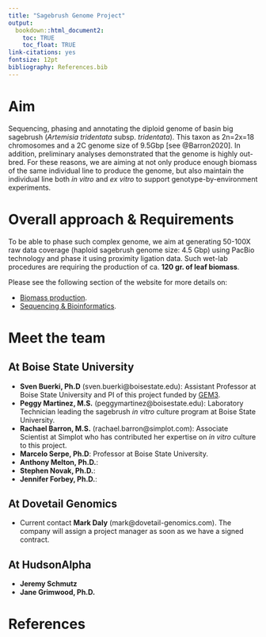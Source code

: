 ```yaml
---
title: "Sagebrush Genome Project"
output:
  bookdown::html_document2: 
    toc: TRUE
    toc_float: TRUE
link-citations: yes
fontsize: 12pt
bibliography: References.bib
---
```


# Aim

Sequencing, phasing and annotating the diploid genome of basin big sagebrush (*Artemisia tridentata* subsp. *tridentata*). This taxon as 2n=2x=18 chromosomes and a 2C genome size of 9.5Gbp [see @Barron2020]. In addition, preliminary analyses demonstrated that the genome is highly out-bred. For these reasons, we are aiming at not only produce enough biomass of the same individual line to produce the genome, but also maintain the individual line both *in vitro* and *ex vitro* to support genotype-by-environment experiments. 

# Overall approach & Requirements

To be able to phase such complex genome, we aim at generating 50-100X raw data coverage (haploid sagebrush genome size: 4.5 Gbp) using PacBio technology and phase it using proximity ligation data. Such wet-lab procedures are requiring the production of ca. **120 gr. of leaf biomass**.

Please see the following section of the website for more details on:

- [Biomass production](Biomass_production.html).
- [Sequencing & Bioinformatics](Sequencing.html).

# Meet the team

## At Boise State University

- **Sven Buerki, Ph.D** (sven.buerki@boisestate.edu): Assistant Professor at Boise State University and PI of this project funded by [GEM3](funding.html).
- **Peggy Martinez, M.S.** (peggymartinez@boisestate.edu): Laboratory Technician leading the sagebrush *in vitro*  culture program at Boise State University. 
- **Rachael Barron, M.S.** (rachael.barron@simplot.com): Associate Scientist at Simplot who has contributed her expertise on *in vitro* culture to this project.
- **Marcelo Serpe, Ph.D**: Professor at Boise State University.
- **Anthony Melton, Ph.D.**:
- **Stephen Novak, Ph.D.**:
- **Jennifer Forbey, Ph.D.**:

## At Dovetail Genomics

- Current contact **Mark Daly** (mark@dovetail-genomics.com). The company will assign a project manager as soon as we have a signed contract.

## At HudsonAlpha

- **Jeremy Schmutz**
- **Jane Grimwood, Ph.D.**

# References